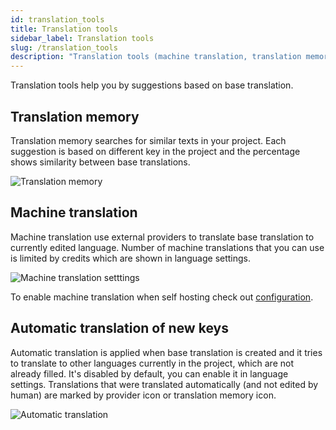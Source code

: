 ```yaml
---
id: translation_tools
title: Translation tools
sidebar_label: Translation tools
slug: /translation_tools
description: "Translation tools (machine translation, translation memory and automatic translation of new keys) help you by suggestions based on base translation."
---
```


Translation tools help you by suggestions based on base translation.

## Translation memory

Translation memory searches for similar texts in your project. Each suggestion is based on different key in the project and the percentage shows similarity between base translations.

![Translation memory](/img/docs/platform/translation_memory.png)

## Machine translation

Machine translation use external providers to translate base translation to currently edited language. Number of machine translations that you can use is limited by credits which are shown in language settings.

![Machine translation setttings](/img/docs/platform/machine_translation.png)

To enable machine translation when self hosting check out [configuration](./self_hosting/configuration#machine-translation).

## Automatic translation of new keys

Automatic translation is applied when base translation is created and it tries to translate to other languages currently in the project, which are not already filled. It's disabled by default, you can enable it in language settings. Translations that were translated automatically (and not edited by human) are marked by provider icon or translation memory icon.

![Automatic translation](/img/docs/platform/auto_translation.png)

